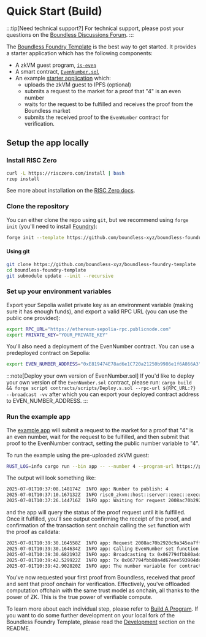 
# Quick Start (Build)

:::tip[Need technical support?]
For technical support, please post your questions on the [Boundless Discussions Forum](https://github.com/boundless-xyz/boundless/discussions).
:::

The [Boundless Foundry Template](https://github.com/boundless-xyz/boundless-foundry-template) is the best way to get started. It provides a starter application which has the following components:

* A zkVM guest program, [`is-even`](https://github.com/boundless-xyz/boundless-foundry-template/blob/main/guests/is-even/src/main.rs)
* A smart contract, [`EvenNumber.sol`](https://github.com/boundless-xyz/boundless-foundry-template/blob/main/contracts/src/EvenNumber.sol)
* An example [starter application](https://github.com/boundless-xyz/boundless-foundry-template/blob/main/apps/src/main.rs) which:
    *  uploads the zkVM guest to IPFS (optional)
    *  submits a request to the market for a proof that "4" is an even number
    *  waits for the request to be fulfilled and receives the proof from the Boundless market
    *  submits the received proof to the `EvenNumber` contract for verification.


## Setup the app locally


### Install RISC Zero

```bash [Terminal]
curl -L https://risczero.com/install | bash
rzup install
```

See more about installation on the [RISC Zero docs](https://dev.risczero.com/api/zkvm/install).

### Clone the repository

You can either clone the repo using `git`, but we recommend using `forge init` (you'll need to install [Foundry](https://getfoundry.sh/introduction/installation/)):

```bash [Terminal]
forge init --template https://github.com/boundless-xyz/boundless-foundry-template boundless-foundry-template && cd boundless-foundry-template
```

#### Using git

```bash [Terminal]
git clone https://github.com/boundless-xyz/boundless-foundry-template
cd boundless-foundry-template
git submodule update --init --recursive
```

### Set up your environment variables

Export your Sepolia wallet private key as an environment variable (making sure it has enough funds), and export a valid RPC URL (you can use the public one provided):

```bash
export RPC_URL="https://ethereum-sepolia-rpc.publicnode.com"
export PRIVATE_KEY="YOUR_PRIVATE_KEY"
```

You'll also need a deployment of the EvenNumber contract. You can use a predeployed contract on Sepolia:

```bash
export EVEN_NUMBER_ADDRESS="0xE819474E78ad6e1C720a21250b9986e1f6A866A3"
```
:::note[Deploy your own version of EvenNumber.sol]
If you'd like to deploy your own version of the `EvenNumber.sol` contract, please run:
`cargo build && forge script contracts/scripts/Deploy.s.sol --rpc-url ${RPC_URL:?} --broadcast -vv`
after which you can export your deployed contract address to EVEN_NUMBER_ADDRESS.
:::

### Run the example app

The [example app](https://github.com/boundless-xyz/boundless-foundry-template/blob/main/apps/src/main.rs) will submit a request to the market for a proof that "4" is an even number, wait for the request to be fulfilled, and then submit that proof to the EvenNumber contract, setting the public number variable to "4".

To run the example using the pre-uploaded zkVM guest:

```bash [Terminal]
RUST_LOG=info cargo run --bin app -- --number 4 --program-url https://plum-accurate-weasel-904.mypinata.cloud/ipfs/QmU7eqsYWguHCYGQzcg42faQQkgRfWScig7BcsdM1sJciw
```

The output will look something like:

```bash [Terminal]
2025-07-01T10:37:08.148174Z  INFO app: Number to publish: 4
2025-07-01T10:37:10.167132Z  INFO risc0_zkvm::host::server::exec::executor: execution time: 5.667791ms
2025-07-01T10:37:26.144716Z  INFO app: Waiting for request 2008ac70b2920c9a345ea7fff1ded1fd4302bdf06516a20c to be fulfilled
```

and the app will query the status of the proof request until it is fulfilled. Once it fulfilled, you'll see output confirming the receipt of the proof, and confirmation of the transaction sent onchain calling the `set` function with the proof as calldata:

```bash [Terminal]
2025-07-01T10:39:30.164558Z  INFO app: Request 2008ac70b2920c9a345ea7fff1ded1fd4302bdf06516a20c fulfilled
2025-07-01T10:39:30.164634Z  INFO app: Calling EvenNumber set function
2025-07-01T10:39:30.682193Z  INFO app: Broadcasting tx 0x067794fbb80a4d67eee593904dc9e6109875efd455b8eedc67609b9d547d5c0d
2025-07-01T10:39:42.529922Z  INFO app: Tx 0x067794fbb80a4d67eee593904dc9e6109875efd455b8eedc67609b9d547d5c0d confirmed
2025-07-01T10:39:42.902820Z  INFO app: The number variable for contract at address: 0xe819474e78ad6e1c720a21250b9986e1f6a866a3 is set to 4
```

You've now requested your first proof from Boundless, received that proof and sent that proof onchain for verification. Effectively, you've offloaded computation offchain with the same trust model as onchain, all thanks to the power of ZK. This is the true power of verifiable compute.

To learn more about each individual step, please refer to [Build A Program](/developers/tutorials/build). If you want to do some further development on your local fork of the Boundless Foundry Template, please read the [Development](https://github.com/boundless-xyz/boundless-foundry-template?tab=readme-ov-file#development) section on the README.
